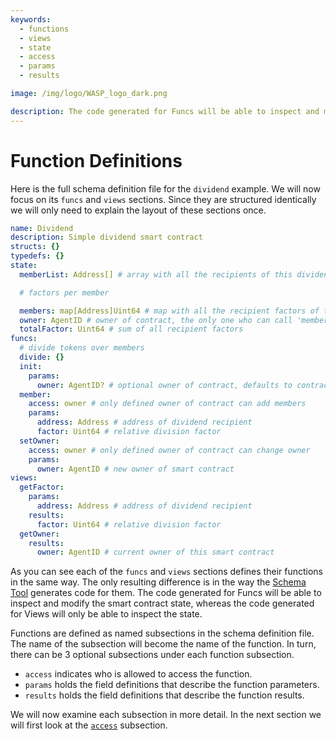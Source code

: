 ```yaml
---
keywords:
  - functions
  - views
  - state
  - access
  - params
  - results

image: /img/logo/WASP_logo_dark.png

description: The code generated for Funcs will be able to inspect and modify the smart contract state, whereas the code generated for Views will only be able to inspect the state.
---
```



# Function Definitions

Here is the full schema definition file for the `dividend` example. We will now focus on
its `funcs` and `views` sections. Since they are structured identically we will only need
to explain the layout of these sections once.

<Tabs groupId="schema" queryString>
<TabItem value="yaml" label="YAML">

```yaml
name: Dividend
description: Simple dividend smart contract
structs: {}
typedefs: {}
state:
  memberList: Address[] # array with all the recipients of this dividend

  # factors per member

  members: map[Address]Uint64 # map with all the recipient factors of this dividend
  owner: AgentID # owner of contract, the only one who can call 'member' func
  totalFactor: Uint64 # sum of all recipient factors
funcs:
  # divide tokens over members
  divide: {}
  init:
    params:
      owner: AgentID? # optional owner of contract, defaults to contract creator
  member:
    access: owner # only defined owner of contract can add members
    params:
      address: Address # address of dividend recipient
      factor: Uint64 # relative division factor
  setOwner:
    access: owner # only defined owner of contract can change owner
    params:
      owner: AgentID # new owner of smart contract
views:
  getFactor:
    params:
      address: Address # address of dividend recipient
    results:
      factor: Uint64 # relative division factor
  getOwner:
    results:
      owner: AgentID # current owner of this smart contract
```

</TabItem>

</Tabs>

As you can see each of the `funcs` and `views` sections defines their functions in the
same way. The only resulting difference is in the way the [Schema Tool](usage.mdx)
generates code for them. The code generated for Funcs will be able to inspect and modify
the smart contract state, whereas the code generated for Views will only be able to
inspect the state.

Functions are defined as named subsections in the schema definition file. The name of the
subsection will become the name of the function. In turn, there can be 3 optional
subsections under each function subsection.

- `access` indicates who is allowed to access the function.
- `params` holds the field definitions that describe the function parameters.
- `results` holds the field definitions that describe the function results.

We will now examine each subsection in more detail. In the next section we will first look
at the [`access`](access.mdx) subsection.
